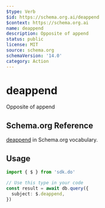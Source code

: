 ```yaml
---
$type: Verb
$id: https://schema.org.ai/deappend
$context: https://schema.org.ai
name: deappend
description: Opposite of append
status: public
license: MIT
source: schema.org
schemaVersion: '14.0'
category: Action
---
```


# deappend

Opposite of append

## Schema.org Reference

[deappend](https://schema.org/AppendAction) in Schema.org vocabulary.

## Usage

```typescript
import { $ } from 'sdk.do'

// Use this type in your code
const result = await db.query({
  subject: $.deappend,
})
```
